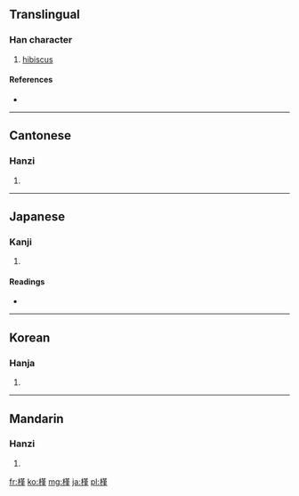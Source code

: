 ==Translingual==

===Han character===
{{Han char|rn=75|rad=木|as=11|sn=15|four=4491<sub>4</sub>|canj=木廿中一 (DTLM)}}

# [[hibiscus]]

====References====
* {{Han ref|kx=0548.160|dkj=15395|dj=0936.020|hdz=21273.060|uh=69FF|ud=27135|bh=E5D3|bd=58835}}

----

==Cantonese==

===Hanzi===
{{yue-hanzi|jyut=|y=gan2}}

# {{defn|Cantonese|sort=木11}}

----

==Japanese==

===Kanji===
{{ja-kanji|grade=|rs=木11}}

# {{defn|Japanese|sort=木11}}

====Readings====
* {{ja-readings|on=[[きん]] (kin)|kun=[[むくげ]] (mukuge)}}

----

==Korean==

===Hanja===
{{ko-hanja|hangeul=근|eumhun=|rv=geun|mr=kŭn|y=kun}}

# {{defn|Korean|sort=木11}}

----

==Mandarin==

===Hanzi===
{{cmn-hanzi|pin=[[jǐn]] ([[jin3]]), [[qín]] ([[qin2]])|wg=chin<sup>3</sup>, ch'in<sup>2</sup>}}

# {{defn|Mandarin|sort=木11}}

[[fr:槿]]
[[ko:槿]]
[[mg:槿]]
[[ja:槿]]
[[pl:槿]]
